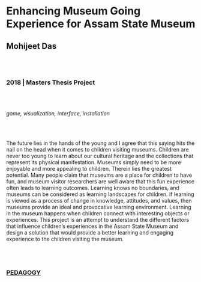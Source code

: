 # Enhancing Museum Going Experience for Assam State Museum
## Mohijeet Das

<br/><br/>

### 2018 | Masters Thesis Project

<br/><br/>

*game, visualization, interface, installation*

<br/><br/>

The future lies in the hands of the young and I agree that this saying hits the nail on the head when it comes to children visiting museums. Children are never too young to learn about our cultural heritage and the collections that represent its physical manifestation. Museums simply need to be more enjoyable and more appealing to children. Therein lies the greatest potential. 
Many people claim that museums are a place for children to have fun, and museum visitor researchers are well aware that this fun experience often leads to learning outcomes. Learning knows no boundaries, and museums can be considered as learning landscapes for children. If learning is viewed as a process of change in knowledge, attitudes, and values, then museums provide an ideal and provocative learning environment. Learning in the museum happens when children connect with interesting objects or experiences. 
This project is an attempt to understand the different factors that influence children’s experiences in the Assam State Museum and design a solution that would provide a better learning and engaging experience to the children visiting the museum.

<br/><br/>

### [PEDAGOGY](/research-groups/pedagogy)
